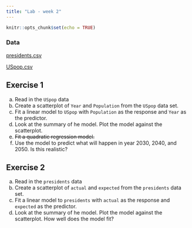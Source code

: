 ```yaml
---
title: "Lab - week 2"
---
```


```r
knitr::opts_chunk$set(echo = TRUE)
```

### Data

[presidents.csv](data/presidents.csv)

[USpop.csv](data/USpop.csv)

## Exercise 1

a. Read in the `USpop` data
a. Create a scatterplot of `Year` and `Population` from the `USpop` data set.
a. Fit a linear model to `USpop` with `Population` as the response and `Year` as the predictor.
a. Look at the summary of he model. Plot the model against the scatterplot.
a. ~~Fit a quadratic regression model.~~
a. Use the model to predict what will happen in year 2030, 2040, and 2050. Is this realistic?

## Exercise 2

a. Read in the `presidents` data
a. Create a scatterplot of `actual` and `expected` from the `presidents` data set.
a. Fit a linear model to `presidents` with `actual` as the response and `expected` as the predictor.
a. Look at the summary of he model. Plot the model against the scatterplot. How well does the model fit?

